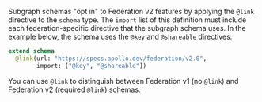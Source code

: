 Subgraph schemas "opt in" to Federation v2 features by applying the `@link` directive to the `schema` type. The `import` list of this definition must include each federation-specific directive that the subgraph schema uses. In the example below, the schema uses the `@key` and `@shareable` directives:

```graphql
extend schema
  @link(url: "https://specs.apollo.dev/federation/v2.0",
        import: ["@key", "@shareable"])
```

<Tip>

You can use `@link` to distinguish between Federation v1 (no `@link`) and Federation v2 (required `@link`) schemas.

</Tip>